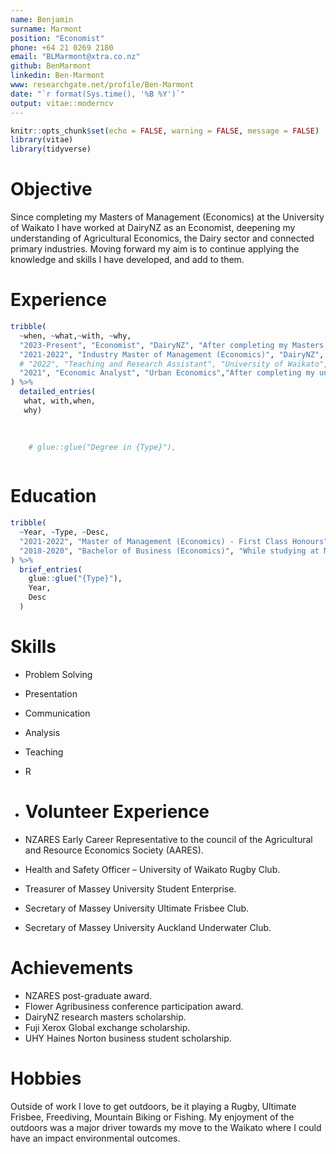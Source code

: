 ```yaml
---
name: Benjamin    
surname: Marmont
position: "Economist"
phone: +64 21 0269 2180
email: "BLMarmont@xtra.co.nz"
github: BenMarmont
linkedin: Ben-Marmont
www: researchgate.net/profile/Ben-Marmont
date: "`r format(Sys.time(), '%B %Y')`"
output: vitae::moderncv
---
```


```r
knitr::opts_chunk$set(echo = FALSE, warning = FALSE, message = FALSE)
library(vitae)
library(tidyverse)
```

# Objective

Since completing my Masters of Management (Economics) at the University of Waikato I have worked at DairyNZ as an Economist, deepening my understanding of Agricultural Economics, the Dairy sector and connected primary industries. Moving forward my aim is to continue applying the knowledge and skills I have developed, and add to them.

# Experience

```r
tribble(
  ~when, ~what,~with, ~why,
  "2023-Present", "Economist", "DairyNZ", "After completing my Masters at DairyNZ I transitioned into a role in their Economics team, where I was part of several pieces of work often relating to surfacing data and related analyses via industry publications or the teams public facing dashboard. In addition I also undertook analysis to support a business case, delivered two R (R is a statistical programming language) courses, attended conferences, and published two papers relating to the research I undertook during my masters in this time",
  "2021-2022", "Industry Master of Management (Economics)", "DairyNZ", "While completing my postgraduate degree with the support of DairyNZ, I situate myself in their Newstead office during the week. This allows me to leverage those resources and relationships available to me, such as conference attendance (Pasture Summit, NZIPIM, NZAE, NZARES), farm walks, presentations, expert consultations, and peer feedback. By accepting such opportunities I have developed significant knowledge of the dairy industry and wider agricultural sector",
  # "2022", "Teaching and Research Assistant", "University of Waikato","I was a TA on the first ‘R for Data Science' course of its type at this university for a semester. I was the primary TA for a class of more than thirty students. After the completion of this course I began working as a Research Assistant working on converting an existing Excel case study CBA into a model adaptable for serveral case studies. This work was undetaken in R",
  "2021", "Economic Analyst", "Urban Economics","After completing my undergraduate degree I worked a term contract at this consultancy, where I developed my analytical skills in a property economics application including extensive work on a gravity model of the retirement villages in Auckland"
) %>% 
  detailed_entries(
   what, with,when,    
   why)
    
    

    # glue::glue("Degree in {Type}"),
    
```

\newpage

# Education

```r
tribble(
  ~Year, ~Type, ~Desc,
  "2021-2022", "Master of Management (Economics) - First Class Honours", "My research at the University of Waikato investigated a novel approach to the methane mitigation in NZ’s dairy industry utilising in-paddock smart-feeders as a delivery mechanism for methane inhibitors. It contains two distinct pieces, the adoption diffusion of the approach throughout NZ’s dairy farming population and the approach’s economic performance in different scenarios. Each piece has modelling to quantify the issues at hand.",
  "2018-2020", "Bachelor of Business (Economics)", "While studying at Massey, I majored in economics and minored in finance. During this time, I undertook an exchange to Purdue University in the United States to study agricultural economics, driven by a desire to study behavioural economics, which was not offered domestically at the time."
) %>% 
  brief_entries(
    glue::glue("{Type}"),
    Year, 
    Desc
  )
```

# Skills

-   Problem Solving

-   Presentation

-   Communication

-   Analysis

-   Teaching

-   R

-   <div>

    # Volunteer Experience

    </div>
-   NZARES Early Career Representative to the council of the Agricultural and Resource Economics Society (AARES).    

-   Health and Safety Officer -- University of Waikato Rugby Club.

-   Treasurer of Massey University Student Enterprise.

-   Secretary of Massey University Ultimate Frisbee Club.

-   Secretary of Massey University Auckland Underwater Club.

# Achievements

-   NZARES post-graduate award.
-   Flower Agribusiness conference participation award.
-   DairyNZ research masters scholarship.
-   Fuji Xerox Global exchange scholarship.
-   UHY Haines Norton business student scholarship.

# Hobbies

Outside of work I love to get outdoors, be it playing a Rugby, Ultimate Frisbee, Freediving, Mountain Biking or Fishing. My enjoyment of the outdoors was a major driver towards my move to the Waikato where I could have an impact environmental outcomes.
